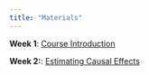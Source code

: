 ```yaml
---
title: "Materials"
---
```


**Week 1**: [Course Introduction](materials/week_1.qmd)

**Week 2:**: [Estimating Causal Effects](materials/week_2.qmd)
